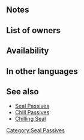 {{Passive
|name=Seal Atk/Spd
|type=B
|exclusive=0
|1name=Seal Atk/Spd 1
|1tagid=SID_攻撃速さ封じ1
|1promotionRarity=5
|1promotionTier=1
|alt1name=Seal Atk Spd 1
|1effect=Inflicts Atk/Spd-3 on foe through its next action after combat.
|1cost=100
|1required=Seal Atk 1;Seal Spd 1
|2name=Seal Atk/Spd 2
|2tagid=SID_攻撃速さ封じ2
|alt2name=Seal Atk Spd 2
|2effect=Inflicts Atk/Spd-5 on foe through its next action after combat.
|2cost=200
|3name=
|3effect=
|3cost=
|canUseWeapon={{WeaponList|exclude=Staff}}
|canUseMove={{MoveList|all}}
|properties=random_all
}}
==Notes==
{{After combat note|{{SEt|penalty}}}}
{{Penalties}}

==List of owners==
{{Skill Hero List}}
==Availability==
{{PassiveFocusList}}
{{PassiveDistributionList}}
{{PassiveCombatManualList}}
==In other languages==
{{OtherLanguages
|english=Seal Atk/Spd
|japanese=攻撃速さ封じ
|german=Agr./Ges. raub.
|spanishEU=Sellar Ata/Vel
|spanishLA=Sellar Atq./Vel.
|french=Sceau Atq/Vit
|italian=Sigillo Att/Vel
|chineseTW=攻擊速度封印
|portuguese=Selo Atq./Vel.
}}
==See also==
* [[Seal Passives]]
* [[Chill Passives]]
* [[Chilling Seal]]
{{Passives Navbox|B}}
[[Category:Seal Passives]]